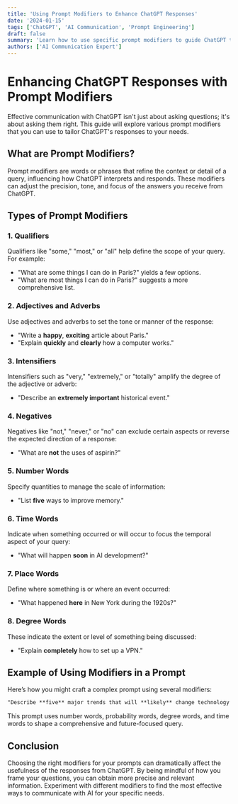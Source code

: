 ```yaml
---
title: 'Using Prompt Modifiers to Enhance ChatGPT Responses'
date: '2024-01-15'
tags: ['ChatGPT', 'AI Communication', 'Prompt Engineering']
draft: false
summary: 'Learn how to use specific prompt modifiers to guide ChatGPT towards providing responses that are more aligned with your expectations.'
authors: ['AI Communication Expert']
---
```


# Enhancing ChatGPT Responses with Prompt Modifiers

Effective communication with ChatGPT isn't just about asking questions; it's about asking them right. This guide will explore various prompt modifiers that you can use to tailor ChatGPT's responses to your needs.

## What are Prompt Modifiers?

Prompt modifiers are words or phrases that refine the context or detail of a query, influencing how ChatGPT interprets and responds. These modifiers can adjust the precision, tone, and focus of the answers you receive from ChatGPT.

## Types of Prompt Modifiers

### 1. Qualifiers

Qualifiers like "some," "most," or "all" help define the scope of your query. For example:
- "What are some things I can do in Paris?" yields a few options.
- "What are most things I can do in Paris?" suggests a more comprehensive list.

### 2. Adjectives and Adverbs

Use adjectives and adverbs to set the tone or manner of the response:
- "Write a **happy**, **exciting** article about Paris."
- "Explain **quickly** and **clearly** how a computer works."

### 3. Intensifiers

Intensifiers such as "very," "extremely," or "totally" amplify the degree of the adjective or adverb:
- "Describe an **extremely important** historical event."

### 4. Negatives

Negatives like "not," "never," or "no" can exclude certain aspects or reverse the expected direction of a response:
- "What are **not** the uses of aspirin?"

### 5. Number Words

Specify quantities to manage the scale of information:
- "List **five** ways to improve memory."

### 6. Time Words

Indicate when something occurred or will occur to focus the temporal aspect of your query:
- "What will happen **soon** in AI development?"

### 7. Place Words

Define where something is or where an event occurred:
- "What happened **here** in New York during the 1920s?"

### 8. Degree Words

These indicate the extent or level of something being discussed:
- "Explain **completely** how to set up a VPN."

## Example of Using Modifiers in a Prompt

Here’s how you might craft a complex prompt using several modifiers:

```markdown
"Describe **five** major trends that will **likely** change technology **significantly** in the **next ten years**."
```

This prompt uses number words, probability words, degree words, and time words to shape a comprehensive and future-focused query.

## Conclusion

Choosing the right modifiers for your prompts can dramatically affect the usefulness of the responses from ChatGPT. By being mindful of how you frame your questions, you can obtain more precise and relevant information. Experiment with different modifiers to find the most effective ways to communicate with AI for your specific needs.